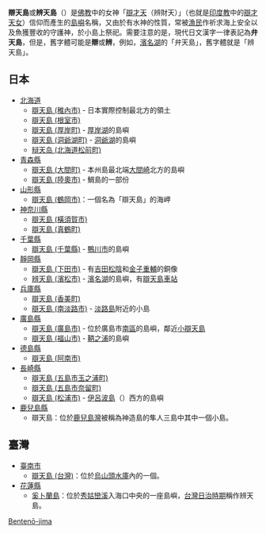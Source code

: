 {{disambig|B辩|Cat=三字日本地名消歧義}}

{{japanese|japanese=弁天島|kana=べんてんじま|romaji=Benten-jima}} 
'''辯天島'''或'''辨天島'''（{{jpn|j=弁天島|hg=べんてんじま|rm=Benten jima|f=y}}）是[[佛教|佛教]]中的女神「[[辯才天|辯才天]]（辨財天）」（也就是[[印度教|印度教]]中的[[辯才天女|辯才天女]]）信仰而產生的[[島嶼|島嶼]]名稱，又由於有水神的性質，常被[[漁民|漁民]]作祈求海上安全以及魚獲豐收的守護神，於小島上祭祀。需要注意的是，現代日文漢字一律表記為'''弁天島'''，但是，舊字體可能是'''辯'''或'''辨'''，例如，[[濱名湖|濱名湖]]的「弁天島」，舊字體就是「辨天島」。

==日本==
*[[北海道|北海道]]
**[[辯天島_(稚內市)|辯天島 (稚內市)]] - 日本實際控制最北方的領土
**[[辯天島_(根室市)|辯天島 (根室市)]]
**[[辯天島_(厚岸町)|辯天島 (厚岸町)]] - [[厚岸湖|厚岸湖]]的島嶼
**[[辯天島_(洞爺湖町)|辯天島 (洞爺湖町)]] - [[洞爺湖|洞爺湖]]的島嶼
**[[辩天岛_(北海道松前町)|辩天岛 (北海道松前町)]]
*[[青森縣|青森縣]]
**[[辯天島_(大間町)|辯天島 (大間町)]] - 本州島最北端[[大間崎|大間崎]]北方的島嶼
**[[辯天島_(陸奧市)|辯天島 (陸奧市)]] - 鯛島的一部份
*[[山形縣|山形縣]]
**[[辯天島_(鶴岡市)|辯天島 (鶴岡市)]]：一個名為「辯天島」的海岬
*[[神奈川縣|神奈川縣]]
**[[辯天島_(橫須賀市)|辯天島 (橫須賀市)]]
**[[辯天島_(真鶴町)|辯天島 (真鶴町)]]
*[[千葉縣|千葉縣]]
**[[辯天島_(千葉縣)|辯天島 (千葉縣)]] - [[鴨川市|鴨川市]]的島嶼
*[[靜岡縣|靜岡縣]]
**[[辯天島_(下田市)|辯天島 (下田市)]] - 有[[吉田松陰|吉田松陰]]和[[金子重輔|金子重輔]]的銅像
**[[辨天島_(濱松市)|辨天島 (濱松市)]] - [[濱名湖|濱名湖]]的島嶼，有[[辯天島車站|辯天島車站]]
*[[兵庫縣|兵庫縣]]
**[[辯天島_(香美町)|辯天島 (香美町)]]
**[[辯天島_(南淡路市)|辯天島 (南淡路市)]] - [[淡路島|淡路島]]附近的小島
*[[廣島縣|廣島縣]]
**[[辯天島_(廣島市)|辯天島 (廣島市)]] - 位於廣島市[[南區_(廣島市)|南區]]的島嶼，鄰近[[小辯天島|小辯天島]]
**[[辯天島_(福山市)|辯天島 (福山市)]] - [[鞆之浦|鞆之浦]]的島嶼
*[[德島縣|德島縣]]
**[[辯天島_(阿南市)|辯天島 (阿南市)]]
*[[長崎縣|長崎縣]]
**[[辯天島_(五島市玉之浦町)|辯天島 (五島市玉之浦町)]]
**[[辯天島_(五島市奈留町)|辯天島 (五島市奈留町)]]
**[[辯天島_(松浦市)|辯天島 (松浦市)]] - [[伊呂波島|伊呂波島]]（{{lang|ja|いろは島}}）西方的島嶼
*[[鹿兒島縣|鹿兒島縣]]
**辯天島：位於[[鹿兒島灣|鹿兒島灣]]被稱為神造島的隼人三島中其中一個小島。

==臺灣==
*[[臺南市|臺南市]]
**[[辯天島_(台灣)|辯天島 (台灣)]]：位於[[烏山頭水庫|烏山頭水庫]]內的一個{{tsl|en|List of islands in lakes||湖中島}}。
*[[花蓮縣|花蓮縣]]
**[[奚卜蘭島|奚卜蘭島]]：位於[[秀姑巒溪|秀姑巒溪]]入海口中央的一座島嶼，[[台灣日治時期|台灣日治時期]]稱作辨天島。

[[Category:日本島嶼|Bentenō-jima]]